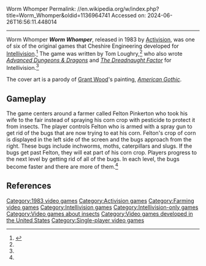 Worm Whomper
Permalink: //en.wikipedia.org/w/index.php?title=Worm_Whomper&oldid=1136964741
Accessed on: 2024-06-26T16:56:11.448014



------
Worm Whomper
{{Short description|1983 video game}}
{{Infobox video game
| developer = Cheshire Engineering
| title = Worm Whomper
| publisher = [[Activision]]
| designer = Tom Loughry<ref name="giantlist"/>
| platforms = [[Intellivision]]
| release = [[1983 in video gaming|1983]]
| genre = [[Action game|Action]]
| modes = [[Single-player video game|Single-player]]
|image = Worm Whomper cover.jpg
|caption = 
|alt = 
}}
'''''Worm Whomper''''', released in 1983 by [[Activision]], was one of six of the original games that Cheshire Engineering developed for [[Intellivision]].<ref>{{cite web|title=Activision Titles for Intellivision|url=http://www.intellivisionlives.com/bluesky/games/credits/activision.shtml|website=Intellivisionlives|accessdate=15 August 2016}}</ref> The game was written by Tom Loughry,<ref name="giantlist"/> who also wrote ''[[Advanced Dungeons & Dragons: Cloudy Mountain|Advanced Dungeons & Dragons]]'' and ''[[The Dreadnaught Factor ]]'' for Intellivision.<ref name="giantlist"/>

The cover art is a parody of [[Grant Wood]]'s painting, ''[[American Gothic]]''.

==Gameplay==
The game centers around a farmer called Felton Pinkerton who took his wife to the fair instead of spraying his corn crop with pesticide to protect it from insects.  The player controls Felton who is armed with a spray gun to get rid of the bugs that are now trying to eat his corn. Felton's crop of corn is displayed in the left side of the screen and the bugs approach from the right. These bugs include inchworms, moths, caterpillars and slugs. If the bugs get past Felton, they will eat part of his corn crop. Players progress to the next level by getting rid of all of the bugs. In each level, the bugs become faster and there are more of them.<ref name=manual/>

==References==
{{Reflist|refs=
<ref name="giantlist">{{cite web|title=The Giant List of Classic Game Programmers|url=https://dadgum.com/giantlist/|last1=Hague|first1=James}}</ref>
<ref name="manual">{{cite web|title=Worm Whomper Manual|url=https://archive.org/details/Worm_Whomper_1983_Activision|website=archive.org|year=1983 }}</ref>
}}

[[Category:1983 video games]]
[[Category:Activision games]]
[[Category:Farming video games]]
[[Category:Intellivision games]]
[[Category:Intellivision-only games]]
[[Category:Video games about insects]]
[[Category:Video games developed in the United States]]
[[Category:Single-player video games]]


{{action-videogame-stub}}